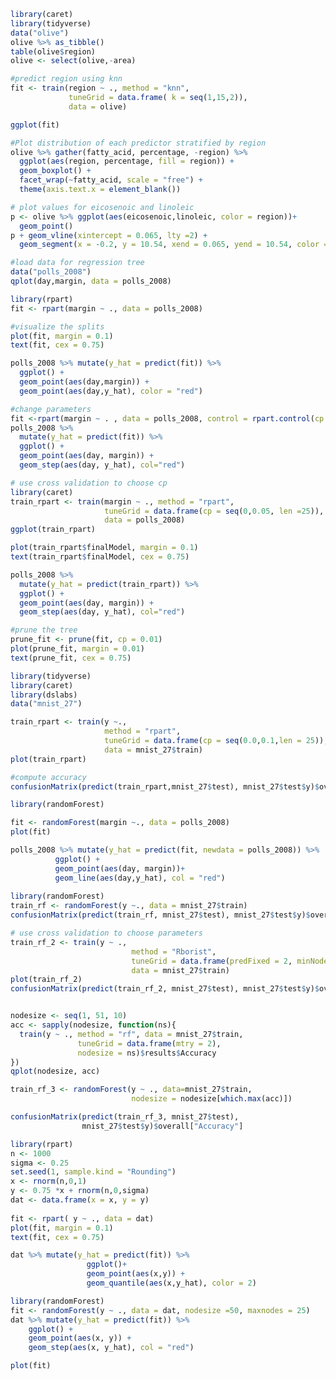 

```r
library(caret)
library(tidyverse)
data("olive")
olive %>% as_tibble()
table(olive$region)
olive <- select(olive,-area)

#predict region using knn
fit <- train(region ~ ., method = "knn",
             tuneGrid = data.frame( k = seq(1,15,2)),
             data = olive)

ggplot(fit)

#Plot distribution of each predictor stratified by region
olive %>% gather(fatty_acid, percentage, -region) %>%
  ggplot(aes(region, percentage, fill = region)) +
  geom_boxplot() +
  facet_wrap(~fatty_acid, scale = "free") + 
  theme(axis.text.x = element_blank())

# plot values for eicosenoic and linoleic
p <- olive %>% ggplot(aes(eicosenoic,linoleic, color = region))+
  geom_point()
p + geom_vline(xintercept = 0.065, lty =2) +
  geom_segment(x = -0.2, y = 10.54, xend = 0.065, yend = 10.54, color = "black", lty =2 )

```
```r
#load data for regression tree
data("polls_2008")
qplot(day,margin, data = polls_2008)

library(rpart)
fit <- rpart(margin ~ ., data = polls_2008)

#visualize the splits
plot(fit, margin = 0.1)
text(fit, cex = 0.75)

polls_2008 %>% mutate(y_hat = predict(fit)) %>%
  ggplot() +
  geom_point(aes(day,margin)) + 
  geom_point(aes(day,y_hat), color = "red")

#change parameters
fit <-rpart(margin ~ . , data = polls_2008, control = rpart.control(cp = 0, minsplit =2))
polls_2008 %>% 
  mutate(y_hat = predict(fit)) %>% 
  ggplot() +
  geom_point(aes(day, margin)) +
  geom_step(aes(day, y_hat), col="red")

# use cross validation to choose cp
library(caret)
train_rpart <- train(margin ~ ., method = "rpart",
                     tuneGrid = data.frame(cp = seq(0,0.05, len =25)),
                     data = polls_2008)
ggplot(train_rpart)

plot(train_rpart$finalModel, margin = 0.1)
text(train_rpart$finalModel, cex = 0.75)

polls_2008 %>% 
  mutate(y_hat = predict(train_rpart)) %>% 
  ggplot() +
  geom_point(aes(day, margin)) +
  geom_step(aes(day, y_hat), col="red")

#prune the tree
prune_fit <- prune(fit, cp = 0.01)
plot(prune_fit, margin = 0.01)
text(prune_fit, cex = 0.75)


```
```r
library(tidyverse)
library(caret)
library(dslabs)
data("mnist_27")

train_rpart <- train(y ~., 
                     method = "rpart",
                     tuneGrid = data.frame(cp = seq(0.0,0.1,len = 25)),
                     data = mnist_27$train)
plot(train_rpart)

#compute accuracy
confusionMatrix(predict(train_rpart,mnist_27$test), mnist_27$test$y)$overall["Accuracy"]

```
```r
library(randomForest)

fit <- randomForest(margin ~., data = polls_2008)
plot(fit)

polls_2008 %>% mutate(y_hat = predict(fit, newdata = polls_2008)) %>%
          ggplot() +
          geom_point(aes(day, margin))+
          geom_line(aes(day,y_hat), col = "red")
  
library(randomForest)
train_rf <- randomForest(y ~., data = mnist_27$train)
confusionMatrix(predict(train_rf, mnist_27$test), mnist_27$test$y)$overall["Accuracy"]

# use cross validation to choose parameters
train_rf_2 <- train(y ~ .,
                           method = "Rborist",
                           tuneGrid = data.frame(predFixed = 2, minNode = c(3,50)),
                           data = mnist_27$train)
plot(train_rf_2)
confusionMatrix(predict(train_rf_2, mnist_27$test), mnist_27$test$y)$overall["Accuracy"]


nodesize <- seq(1, 51, 10)
acc <- sapply(nodesize, function(ns){
  train(y ~ ., method = "rf", data = mnist_27$train,
               tuneGrid = data.frame(mtry = 2),
               nodesize = ns)$results$Accuracy
})
qplot(nodesize, acc)

train_rf_3 <- randomForest(y ~ ., data=mnist_27$train,
                           nodesize = nodesize[which.max(acc)])

confusionMatrix(predict(train_rf_3, mnist_27$test),
                mnist_27$test$y)$overall["Accuracy"]
```
```r
library(rpart)      
n <- 1000
sigma <- 0.25
set.seed(1, sample.kind = "Rounding")
x <- rnorm(n,0,1)
y <- 0.75 *x + rnorm(n,0,sigma)
dat <- data.frame(x = x, y = y)
      
fit <- rpart( y ~ ., data = dat)
plot(fit, margin = 0.1)
text(fit, cex = 0.75)

dat %>% mutate(y_hat = predict(fit)) %>%
                 ggplot()+
                 geom_point(aes(x,y)) +
                 geom_quantile(aes(x,y_hat), color = 2)
```
```r
library(randomForest)
fit <- randomForest(y ~ ., data = dat, nodesize =50, maxnodes = 25)
dat %>% mutate(y_hat = predict(fit)) %>% 
	ggplot() +
	geom_point(aes(x, y)) +
	geom_step(aes(x, y_hat), col = "red")

plot(fit)
```




